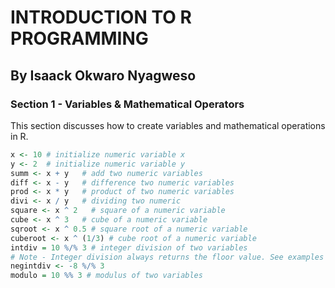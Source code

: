 # INTRODUCTION TO R PROGRAMMING
## By Isaack Okwaro Nyagweso
### Section 1 - Variables & Mathematical Operators
This section discusses how to create variables and mathematical operations in R.
```r
x <- 10 # initialize numeric variable x
y <- 2  # initialize numeric variable y
summ <- x + y   # add two numeric variables
diff <- x - y   # difference two numeric variables
prod <- x * y   # product of two numeric variables
divi <- x / y   # dividing two numeric
square <- x ^ 2   # square of a numeric variable
cube <- x ^ 3   # cube of a numeric variable
sqroot <- x ^ 0.5 # square root of a numeric variable
cuberoot <- x ^ (1/3) # cube root of a numeric variable
intdiv = 10 %/% 3 # integer division of two variables
# Note - Integer division always returns the floor value. See examples below
negintdiv <- -8 %/% 3
modulo = 10 %% 3 # modulus of two variables
```